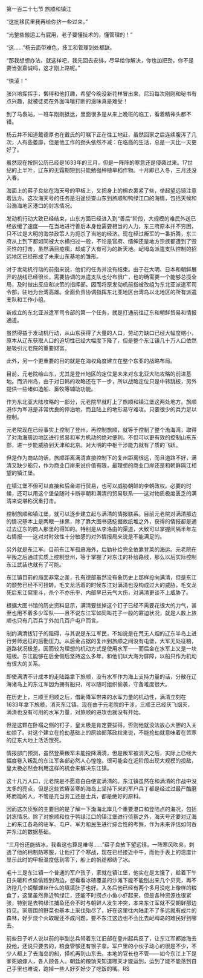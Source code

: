 

第一百二十七节 旅顺和镇江

“这批移民里我再给你挤一些过来。”

“光整些搬运工有屁用，老子要懂技术的，懂管理的！”

“这……”杨云面带难色，技工和管理到处都缺。

“那我想想办法，就这样吧，我先回去安排，尽早给你解决，你也加把劲，你不是要当张嘉诚吗，这才刚上路呢。”

“快滚！”

张兴培挥挥手，懒得和他打趣，希望今晚没新花样冒出来，尼玛每次刚刚和秘书有点兴趣，就被徒弟在外面叫嚷打断的滋味真是难受！

到了马袅站，一班车刚刚抵达，里面很多是从来上晚班的临工，看着精神头都不错。

杨云并不知道戴德厚也在戴氏的叮嘱下正在往工地赶，虽然回家之后连续腹泻了几次，人有些萎靡，但是他工作的劲头依然不减：在临高的生活，总是一天比一天更好了。

虽然现在按照公历已经是1633年的三月，但是一阵阵的寒意还是侵袭过来。17世纪的上半叶，辽东的无霜期短到只能勉强种植旱稻作物。十月即已入冬，三月还没入春。

海面上的薛子良站在海天号的甲板上，又把身上的棉衣裹紧了些，举起望远镜注意着远方。这次海天号的任务是沿途侦查山东到旅顺和鸭绿江口的海情，包括天候和沿渤海地区港口的封冻情况。

发动机行动大致已经结束，山东方面已经进入到“善后”阶段，大规模的难民外送已经放缓了速度――在当地进行善后本身也需要相当的人力，东三府原本并不穷困，只不过是大明的海禁政策人为扼杀了当地的经济。现在经过叛军的一番折腾，东三府从上到下都如同被大水横扫过一般，不论是官府、缙绅还是地方宗族都遭到了毁灭性的打击，虽然满目疮痍，却成了大有可为的新天地。屺坶岛派遣支队控制的招远地区已经形成了未来山东基地的雏形。

对于发动机行动的前指来说，他们的任务并没有结束。由于在大明、日本和朝鲜展开的战线已经很长，需要协调的派遣支队也分布很广，也的确需要一个能够总揽全局，及时做出反应和决策的指挥部。因而将原发动机前指被改组为东北亚派遣军司令部，驻地为台湾高雄。全面负责协调指挥东北亚地区台湾岛以北地区的所有派遣支队和工作小组。

新成立的东北亚派遣军司令部的第一个任务，就是打通前往辽东和朝鲜贸易和情报通道。

虽然得益于发动机行动，从山东获得了大量的人口，劳动力缺口已经大幅度缩小，原本从辽东获取人口的迫切性已经大幅度下降了，但是整个东江镇几十万人口依然是吸引元老院的重要财富。

此外，另一个更重要的目的就是在海权角度建立在整个东亚的战略布局。

目前，元老院给山东，尤其是登州地区的定位是未来对东北亚大陆攻略的前进基地。而济州岛，由于对日韩的攻略还在下一步，所以战略定位只是中转跳板，另外提供一些诸如造船、畜牧等辅助功能。

作为东北亚大陆攻略的一部分，元老院早就盯上了旅顺和镇江堡这两处地方。旅顺港作为军港是非常优良的停泊地，而且陆上的地形易守难攻。只要很少的兵力足以控制。

元老院现在已经事实上控制了登州，再控制旅顺，就等于控制了整个渤海湾，取得了对渤海周边地区进行贸易和军力机动的绝对便利。不但可以更有效的控制山东东部，进一步能威胁到天津和北京。对大明的中枢干涉能力就有了质的飞跃。

但是作为商站的话，旅顺距离满清直接控制下的复州距离很远，而且道路不好，满清又缺少船只，作为商业口岸来说价值有限，最理想的商业口岸还是和朝鲜隔江相望的镇江堡。

在镇江堡不但可以直接和后金进行贸易，也可以威胁朝鲜的李朝政权。必要的时候，还可以用这个堡垒随时卡断李朝和满清的贸易联系――这对物质极度匮乏的满清来说堪称沉重打击。

控制旅顺和镇江堡，就可以逐步建立起与满清的情报联系。目前元老院对满清那边的情况基本上是两眼一抹黑，除了靠大图书感挖掘故纸堆之外，获得的情报都是通过去辽东的商人那里的得知的。特别是从李洛由的渠道，大致可以掌握间隔半年左右情报――这对对时效性十分敏感的对外情报局来说是不能满足的。

另外就是东江军。目前东江军孤悬海外，后勤补给完全依靠登莱的海运。元老院在平叛之后通过实质上控制登州，等于掌握了对东江的补给路线，那么以后实际控制东江武装也就有了可能。

东江镇目前的局面非常之差，孔有德部虽然没有象历史上那样投向满清，但是东江的颓势已经不可扭转。毛文龙活着的时候东江对满清也没构成过大的威胁，毛文龙死后东江窝里斗，杀个不亦乐乎，内部早已元气大伤，对满清更谈不上威胁了。

根据大图书馆的历史资料显示，满清要拔掉这个钉子已经不需要花很大的力气，甚至也用不着多少军队――且不说东江军如同叫花子一般的窘迫状况，就是人数上旅顺也只有几百兵丁外加几百户屯户而言。

制约满清拔钉子的阻碍，与其说是东江军民，不如说是在荒无人烟的辽东半岛上进行劳师远征的后勤压力。从后金占据的复州到旅顺之间没有屯堡，大军无处征粮，道路状况极差。因而较为理想的机动方式是使用水军――而后金在水军上又是一块短板。东江能够在后金侧后坚持这么多年，和他们以大海为屏障，以船只作为机动有很大的关系。

即使满清不计成本的走陆路拿下旅顺，没有水军作为海上支持力量的话，分散在辽海诸岛上的东江军因为拥有船只，可以随时组织偷袭，守备难度很大。

在历史上，三顺王归顺之后，借助降军带来的水军力量的机动性，满清立刻在1633年拿下旅顺，消灭东江镇。现在由于元老院的干涉，三顺王已经灰飞烟灭，满清也没有可用的水军力量，对旅顺的进攻也就没有开始。

但是这颗在卧榻之侧的钉子，皇太极是肯定要拔得，否则他就没法放心大胆的入关劫掠了。对这个建立在抢劫基础上的原始部落政权来说，不能抢劫就意味着在苦寒的辽东大地上活活饿死。

情报部门预测，虽然登莱叛军未能投降满清，但是叛军被消灭之后，实际上已经大幅度卷入叛乱的东江军各部必然人心惶惶。很可能会在近阶段出现大规模的投敌，皇太极必然会利用这样的机会来解决东江镇。

这十几万人口，元老院是不愿意白白便宜满清的。东江镇虽然在和满清的作战中没太多的亮点，但是这些贫瘠苦寒的海岛上坚持下来的军户兵丁都是经过过最严酷磨练而能的人，不管是充当劳工还是士兵，都是绝好的原料。

因而这次侦察的主要目的是了解一下渤海北岸几个重要港口和登陆点的海况，包括封冻情况。除了对旅顺和位于鸭绿江口的镇江堡进行侦察之外，海天号还要对辽海上的东江各岛的驻军、屯户、军力和民生进行综合性的考察，作为未来评估如何吞并东江的数据基础。

“三月份还能结冰，我看这也算是难得……”薛子良放下望远镜，一阵寒风吹来，刺透了他的棉制防寒服，让他打了个寒战，现在已经接近中午，而他手表上的温度计显示此时的甲板温度低到零下，船上的帆缆都结了冰。

毛十三是东江镇一个普通的军户孩子，家就在镇江堡，他实在是太饿了，趁着下午日头暖和点偷偷跑到海边，想看看冰碴覆盖的沙滩下能不能刨出来几个贝壳，再不济挖几个螃蟹螺丝什么的填填肚子也好。入冬后他已经有两个多月没吃上像样的粮食了，这里虽然靠近鸭绿江，还能不时捞点小鱼小虾起来，但是各种资源也很紧张，特别是去鸭绿江捕鱼还会不时与朝鲜人发生冲突，本来东江军就不受朝鲜那边待见。家周围的野菜也基本上采伐殆尽了，好在这里往内陆走不了多远就有成片的森林，好歹烧个火取暖还不成问题，要不东江这边也不会比去屺坶岛的难民好到哪去。

前些日子听人说以前的李副总兵带着东江旧部在登州起兵反了，让东江军都渡海去投他，还说只要去的，粮食管够还有银子拿。军户里的小伙子动心的很是不少，不少人都上了去海岛的船，择机再到山东去。本地的官长也不管――如今东江上下是爹死娘嫁人，各人顾各人。朝廷的粮饷天知道哪天才能运到，运到了能不能落到自己手里也难说，跑掉一些人好歹好少了吃饭的嘴。RS

